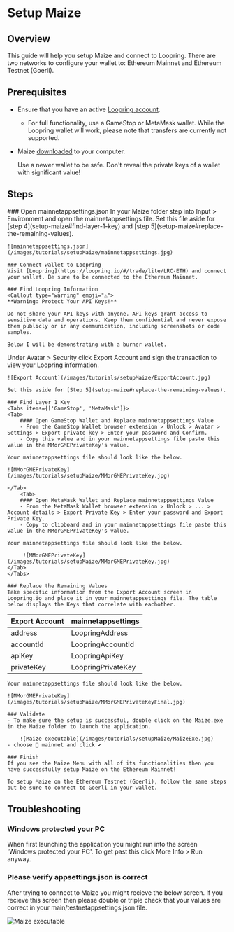 
# Setup Maize

## Overview

This guide will help you setup Maize and connect to Loopring. There are two networks to configure your wallet to: Ethereum Mainnet and Ethereum Testnet (Goerli).

## Prerequisites

- Ensure that you have an active [Loopring account](https://loopring.io/#/trade/lite/LRC-ETH). 
    - For full functionality, use a GameStop or MetaMask wallet. While the Loopring wallet will work, please note that transfers are currently not supported.
- Maize [downloaded](download-maize) to your computer.

   <Callout type="warning">
   Use a newer wallet to be safe. Don't reveal the private keys of a wallet with significant value!
   </Callout>

## Steps

<Steps>
    ### Open mainnetappsettings.json
    In your Maize folder step into Input > Environment and open the mainnetappsettings file. Set this file aside for [step 4](setup-maize#find-layer-1-key) and [step 5](setup-maize#replace-the-remaining-values).
    
    ![mainnetappsettings.json](/images/tutorials/setupMaize/mainnetappsettings.jpg)

    ### Connect wallet to Loopring
    Visit [Loopring](https://loopring.io/#/trade/lite/LRC-ETH) and connect your wallet. Be sure to be connected to the Ethereum Mainnet.

    ### Find Loopring Information
    <Callout type="warning" emoji="⚠️">
    **Warning: Protect Your API Keys!**

    Do not share your API keys with anyone. API keys grant access to sensitive data and operations. Keep them confidential and never expose them publicly or in any communication, including screenshots or code samples.

    Below I will be demonstrating with a burner wallet.
</Callout>
    Under Avatar > Security click Export Account and sign the transaction to view your Loopring information.
    
    ![Export Account](/images/tutorials/setupMaize/ExportAccount.jpg)

    Set this aside for [Step 5](setup-maize#replace-the-remaining-values).

    ### Find Layer 1 Key
    <Tabs items={['GameStop', 'MetaMask']}>
    <Tab>
        #### Open GameStop Wallet and Replace mainnetappsettings Value
        - From the GameStop Wallet browser extension > Unlock > Avatar > Settings > Export private key > Enter your password and Confirm.
        - Copy this value and in your mainnetappsettings file paste this value in the MMorGMEPrivateKey's value.
    
    Your mainnetappsettings file should look like the below.

    ![MMorGMEPrivateKey](/images/tutorials/setupMaize/MMorGMEPrivateKey.jpg)
 
    </Tab>
        <Tab>
        #### Open MetaMask Wallet and Replace mainnetappsettings Value
        - From the MetaMask Wallet browser extension > Unlock > ... > Account details > Export Private Key > Enter your password and Export Private Key.
        - Copy to clipboard and in your mainnetappsettings file paste this value in the MMorGMEPrivateKey's value.

    Your mainnetappsettings file should look like the below.
         
         ![MMorGMEPrivateKey](/images/tutorials/setupMaize/MMorGMEPrivateKey.jpg)
    </Tab>
    </Tabs>

    ### Replace the Remaining Values
    Take specific information from the Export Account screen in Loopring.io and place it in your mainnetappsettings file. The table below displays the Keys that correlate with eachother.
| Export Account | mainnetappsettings |
|----------|----------|
| address   | LoopringAddress   |
| accountId   | LoopringAccountId   |
| apiKey   | LoopringApiKey   |
| privateKey   | LoopringPrivateKey   |

    Your mainnetappsettings file should look like the below.
         
    ![MMorGMEPrivateKey](/images/tutorials/setupMaize/MMorGMEPrivateKeyFinal.jpg)

    ### Validate
    - To make sure the setup is successful, double click on the Maize.exe in the Maize folder to launch the application.

        ![Maize executable](/images/tutorials/setupMaize/MaizeExe.jpg)
    - choose 💎 mainnet and click ✔️

    ### Finish
    If you see the Maize Menu with all of its functionalities then you have successfully setup Maize on the Ethereum Mainnet! 
    
    To setup Maize on the Ethereum Testnet (Goerli), follow the same steps but be sure to connect to Goerli in your wallet.  

</Steps>

## Troubleshooting
### Windows protected your PC
When first launching the application you might run into the screen 'Windows protected your PC'. To get past this click More Info > Run anyway.

### Please verify appsettings.json is correct
After trying to connect to Maize you might recieve the below screen. If you recieve this screen then please double or triple check that your values are correct in your main/testnetappsettings.json file.

![Maize executable](/images/tutorials/setupMaize/Verify.jpg)